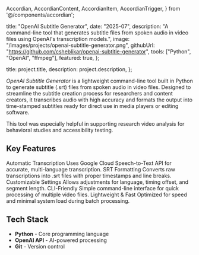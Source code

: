   Accordian,
  AccordianContent,
  AccordianItem,
  AccordianTrigger,
} from '@/components/accordian';

  title: "OpenAI Subtitle Generator",
  date: "2025-07",
  description: "A command-line tool that generates subtitle files from spoken audio in video files using OpenAI's transcription models.",
  image: "/images/projects/openai-subtitle-generator.png",
  githubUrl: "https://github.com/csheblikar/openai-subtitle-generator",
  tools: ["Python", "OpenAI", "ffmpeg"],
  featured: true,
};

  title: project.title,
  description: project.description,
};


*OpenAI Subtitle Generator* is a lightweight command-line tool built in Python to generate subtitle (.srt) files from spoken audio in video files. Designed to streamline the subtitle creation process for researchers and content creators, it transcribes audio with high accuracy and formats the output into time-stamped subtitles ready for direct use in media players or editing software.

This tool was especially helpful in supporting research video analysis for behavioral studies and accessibility testing.

## Key Features

<Accordian as="dl">
  <AccordianItem>
    <AccordianTrigger as="dt">
      Automatic Transcription
    </AccordianTrigger>
    <AccordianContent as="dd">
      Uses Google Cloud Speech-to-Text API for accurate, multi-language transcription.
    </AccordianContent>
  </AccordianItem>
  <AccordianItem>
    <AccordianTrigger as="dt">
      SRT Formatting
    </AccordianTrigger>
    <AccordianContent as="dd">
      Converts raw transcriptions into .srt files with proper timestamps and line breaks.
    </AccordianContent>
  </AccordianItem>
  <AccordianItem>
    <AccordianTrigger as="dt">
      Customizable Settings
    </AccordianTrigger>
    <AccordianContent as="dd">
      Allows adjustments for language, timing offset, and segment length.
    </AccordianContent>
  </AccordianItem>
  <AccordianItem>
    <AccordianTrigger as="dt">
      CLI-Friendly
    </AccordianTrigger>
    <AccordianContent as="dd">
      Simple command-line interface for quick processing of multiple video files.
    </AccordianContent>
  </AccordianItem>
  <AccordianItem>
    <AccordianTrigger as="dt">
      Lightweight & Fast
    </AccordianTrigger>
    <AccordianContent as="dd">
      Optimized for speed and minimal system load during batch processing.
    </AccordianContent>
  </AccordianItem>
</Accordian>

## Tech Stack

- **Python** - Core programming language
- **OpenAI API** - AI-powered processing
- **Git** - Version control
